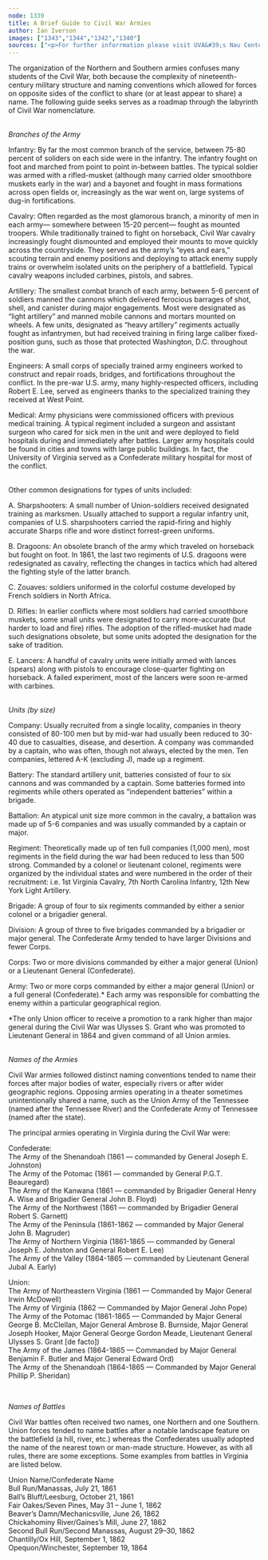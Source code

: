 ```yaml
---
node: 1339
title: A Brief Guide to Civil War Armies
author: Ian Iverson 
images: ["1343","1344","1342","1340"]
sources: ["<p>For further inforrmation please visit UVA&#39;s Nau Center for Civil War History at http://naucenter.as.virginia.edu</p>\r\n<p>&nbsp;</p>\r\n","<p>For further inforrmation please visit UVA&#39;s Nau Center for Civil War History at http://naucenter.as.virginia.edu</p>\r\n<p>&nbsp;</p>\r\n","<p>For further inforrmation please visit UVA&#39;s Nau Center for Civil War History at http://naucenter.as.virginia.edu</p>\r\n<p>&nbsp;</p>\r\n","<p>For further inforrmation please visit UVA&#39;s Nau Center for Civil War History at http://naucenter.as.virginia.edu</p>\r\n<p>&nbsp;</p>\r\n"]
---
```

<p>The organization of the Northern and Southern armies confuses many students of the Civil War, both because the complexity of nineteenth-century military structure and naming conventions which allowed for forces on opposite sides of the conflict to share (or at least appear to share) a name. The following guide seeks serves as a roadmap through the labyrinth of Civil War nomenclature.</p>
<p><br />
	<em>Branches of the Army</em></p>
<p>Infantry: By far the most common branch of the service, between 75-80 percent of soliders on each side were in the infantry. The infantry fought on foot and marched from point to point in-between battles. The typical soldier was armed with a rifled-musket (although many carried older smoothbore muskets early in the war) and a bayonet and fought in mass formations across open fields or, increasingly as the war went on, large systems of dug-in fortifications.</p>
<p>Cavalry: Often regarded as the most glamorous branch, a minority of men in each army&mdash; somewhere between 15-20 percent&mdash; fought as mounted troopers. While traditionally trained to fight on horseback, Civil War cavalry increasingly fought dismounted and employed their mounts to move quickly across the countryside. They served as the army&rsquo;s &ldquo;eyes and ears,&rdquo; scouting terrain and enemy positions and deploying to attack enemy supply trains or overwhelm isolated units on the periphery of a battlefield. Typical cavalry weapons included carbines, pistols, and sabres.</p>
<p>Artillery: The smallest combat branch of each army, between 5-6 percent of soldiers manned the cannons which delivered ferocious barrages of shot, shell, and canister during major engagements. Most were designated as &ldquo;light artillery&rdquo; and manned mobile cannons and mortars mounted on wheels. A few units, designated as &ldquo;heavy artillery&rdquo; regiments actually fought as infantrymen, but had received training in firing large caliber fixed-position guns, such as those that protected Washington, D.C. throughout the war.</p>
<p>Engineers: A small corps of specially trained army engineers worked to construct and repair roads, bridges, and fortifications throughout the conflict. In the pre-war U.S. army, many highly-respected officers, including Robert E. Lee, served as engineers thanks to the specialized training they received at West Point.&nbsp;</p>
<p>Medical: Army physicians were commissioned officers with previous medical training. A typical regiment included a surgeon and assistant surgeon who cared for sick men in the unit and were deployed to field hospitals during and immediately after battles. Larger army hospitals could be found in cities and towns with large public buildings. In fact, the University of Virginia served as a Confederate military hospital for most of the conflict.</p>
<p><br />
	Other common designations for types of units included:</p>
<p>A. Sharpshooters: A small number of Union-soldiers received designated training as marksmen. Usually attached to support a regular infantry unit, companies of U.S. sharpshooters carried the rapid-firing and highly accurate Sharps rifle and wore distinct forrest-green uniforms.</p>
<p>B. Dragoons: An obsolete branch of the army which traveled on horseback but fought on foot. In 1861, the last two regiments of U.S. dragoons were redesignated as cavalry, reflecting the changes in tactics which had altered the fighting style of the latter branch.</p>
<p>C. Zouaves: soldiers uniformed in the colorful costume developed by French soldiers in North Africa.</p>
<p>D. Rifles: In earlier conflicts where most soldiers had carried smoothbore muskets, some small units were designated to carry more-accurate (but harder to load and fire) rifles. The adoption of the rifled-musket had made such designations obsolete, but some units adopted the designation for the sake of tradition.</p>
<p>E. Lancers: A handful of cavalry units were initially armed with lances (spears) along with pistols to encourage close-quarter fighting on horseback. A failed experiment, most of the lancers were soon re-armed with carbines.&nbsp;</p>
<p><br />
	<em>Units (by size)</em></p>
<p>Company: Usually recruited from a single locality, companies in theory consisted of 80-100 men but by mid-war had usually been reduced to 30-40 due to casualties, disease, and desertion. A company was commanded by a captain, who was often, though not always, elected by the men. Ten companies, lettered A-K (excluding J), made up a regiment.</p>
<p>Battery: The standard artillery unit, batteries consisted of four to six cannons and was commanded by a captain. Some batteries formed into regiments while others operated as &ldquo;independent batteries&rdquo; within a brigade.</p>
<p>Battalion: An atypical unit size more common in the cavalry, a battalion was made up of 5-6 companies and was usually commanded by a captain or major.</p>
<p>Regiment: Theoretically made up of ten full companies (1,000 men), most regiments in the field during the war had been reduced to less than 500 strong. Commanded by a colonel or lieutenant colonel, regiments were organized by the individual states and were numbered in the order of their recruitment: i.e. 1st Virginia Cavalry, 7th North Carolina Infantry, 12th New York Light Artillery.</p>
<p>Brigade: A group of four to six regiments commanded by either a senior colonel or a brigadier general.</p>
<p>Division: A group of three to five brigades commanded by a brigadier or major general. The Confederate Army tended to have larger Divisions and fewer Corps.</p>
<p>Corps: Two or more divisions commanded by either a major general (Union) or a Lieutenant General (Confederate).</p>
<p>Army: Two or more corps commanded by either a major general (Union) or a full general (Confederate).* Each army was responsible for combatting the enemy within a particular geographical region.&nbsp;</p>
<p>*The only Union officer to receive a promotion to a rank higher than major general during the Civil War was Ulysses S. Grant who was promoted to Lieutenant General in 1864 and given command of all Union armies.</p>
<p><br />
	<em>Names of the Armies</em></p>
<p>Civil War armies followed distinct naming conventions tended to name their forces after major bodies of water, especially rivers or after wider geographic regions. Opposing armies operating in a theater sometimes unintentionally shared a name, such as the Union Army of the Tennessee (named after the Tennessee River) and the Confederate Army of Tennessee (named after the state).</p>
<p>The principal armies operating in Virginia during the Civil War were:</p>
<p>Confederate:<br />
	The Army of the Shenandoah (1861 &mdash; commanded by General Joseph E. Johnston)<br />
	The Army of the Potomac (1861 &mdash; commanded by General P.G.T. Beauregard)<br />
	The Army of the Kanwana (1861 &mdash; commanded by Brigadier General Henry A. Wise and Brigadier General John B. Floyd)<br />
	The Army of the Northwest (1861 &mdash; commanded by Brigadier General Robert S. Garnett)<br />
	The Army of the Peninsula (1861-1862 &mdash; commanded by Major General John B. Magruder)<br />
	The Army of Northern Virginia (1861-1865 &mdash; commanded by General Joseph E. Johnston and General Robert E. Lee)<br />
	The Army of the Valley (1864-1865 &mdash; commanded by Lieutenant General Jubal A. Early)</p>
<p>Union:<br />
	The Army of Northeastern Virginia (1861 &mdash; Commanded by Major General Irwin McDowell)<br />
	The Army of Virginia (1862 &mdash; Commanded by Major General John Pope)<br />
	The Army of the Potomac (1861-1865 &mdash; Commanded by Major General George B. McClellan, Major General Ambrose B. Burnside, Major General Joseph Hooker, Major General George Gordon Meade, Lieutenant General Ulysses S. Grant [de facto])<br />
	The Army of the James (1864-1865 &mdash; Commanded by Major General Benjamin F. Butler and Major General Edward Ord)<br />
	The Army of the Shenandoah (1864-1865 &mdash; Commanded by Major General Phillip P. Sheridan)</p>
<p>&nbsp;</p>
<p><em>Names of Battles</em></p>
<p>Civil War battles often received two names, one Northern and one Southern. Union forces tended to name battles after a notable landscape feature on the battlefield (a hill, river, etc.) whereas the Confederates usually adopted the name of the nearest town or man-made structure. However, as with all rules, there are some exceptions. Some examples from battles in Virginia are listed below.</p>
<p>Union Name/Confederate Name<br />
	Bull Run/Manassas, July 21, 1861<br />
	Ball&rsquo;s Bluff/Leesburg, October 21, 1861<br />
	Fair Oakes/Seven Pines, May 31&nbsp;&ndash; June 1, 1862<br />
	Beaver&rsquo;s Damn/Mechanicsville, June 26, 1862<br />
	Chickahominy River/Gaines&rsquo;s Mill, June 27, 1862<br />
	Second Bull Run/Second Manassas, August 29&ndash;30, 1862<br />
	Chantilly/Ox Hill, September 1, 1862<br />
	Opequon/Winchester, September 19, 1864</p>
